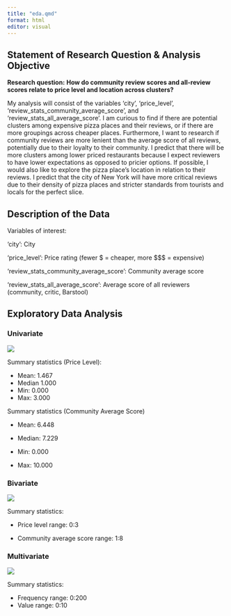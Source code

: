 ```yaml
---
title: "eda.qmd"
format: html
editor: visual
---
```


## Statement of Research Question & Analysis Objective

**Research question:** **How do community review scores and all-review scores relate to price level and location across clusters?**

My analysis will consist of the variables 'city', 'price_level', 'review_stats_community_average_score', and 'review_stats_all_average_score'. I am curious to find if there are potential clusters among expensive pizza places and their reviews, or if there are more groupings across cheaper places. Furthermore, I want to research if community reviews are more lenient than the average score of all reviews, potentially due to their loyalty to their community. I predict that there will be more clusters among lower priced restaurants because I expect reviewers to have lower expectations as opposed to pricier options. If possible, I would also like to explore the pizza place's location in relation to their reviews. I predict that the city of New York will have more critical reviews due to their density of pizza places and stricter standards from tourists and locals for the perfect slice.

## Description of the Data

Variables of interest:

'city': City

'price_level': Price rating (fewer \$ = cheaper, more \$\$\$ = expensive)

'review_stats_community_average_score': Community average score

'review_stats_all_average_score': Average score of all reviewers (community, critic, Barstool)

## Exploratory Data Analysis

### Univariate

![](images/Rplot01.png)

Summary statistics (Price Level):

-   Mean: 1.467
-   Median 1.000
-   Min: 0.000
-   Max: 3.000

Summary statistics (Community Average Score)

-   Mean: 6.448

-   Median: 7.229

-   Min: 0.000

-   Max: 10.000

### Bivariate

![](images/Rplot02.png)

Summary statistics:

-   Price level range: 0:3

-   Community average score range: 1:8

### Multivariate

![](images/Rplot03.png)

Summary statistics:

-   Frequency range: 0:200
-   Value range: 0:10
